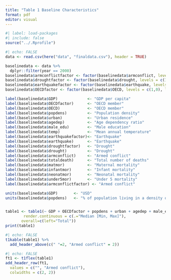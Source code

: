```yaml
---
title: "Table 1 Baseline Characteristics"
format: pdf
editor: visual
---
```


```r
#| label: load-packages
#| include: false
source("../.Rprofile")
```

```r
#| echo: FALSE
data <- read.csv(here("data", "finaldata.csv"), header = TRUE)
```

```r
baselinedata <- data %>%
  dplyr::filter(year == 2000)
baselinedata$armconflictfactor <- factor(baselinedata$armconflict, levels = c(0,1), labels = c("No armed conflict", "Armed conflict"))
baselinedata$droughtfactor <- factor(baselinedata$drought, levels = c(1,0), labels = c("Yes", "No"))
baselinedata$earthquakefactor <- factor(baselinedata$earthquake, levels = c(1,0), labels = c("Yes", "No"))
baselinedata$OECDfactor <- factor(baselinedata$OECD, levels = c(1,0), labels = c("Yes", "No"))

label(baselinedata$GDP)             <- "GDP per capita"
label(baselinedata$OECDfactor)      <- "OECD member"
label(baselinedata$OECD)            <- "OECD member"
label(baselinedata$popdens)         <- "Population density"
label(baselinedata$urban)           <- "Urban residence"
label(baselinedata$agedep)          <- "Age dependency ratio"
label(baselinedata$male_edu)        <- "Male education"
label(baselinedata$temp)            <- "Mean annual temperature"
label(baselinedata$earthquakefactor)<- "Earthquake"
label(baselinedata$earthquake)      <- "Earthquake"
label(baselinedata$droughtfactor)   <- "Drought"
label(baselinedata$drought)         <- "Drought"
label(baselinedata$armconflict)     <- "Armed conflict"
label(baselinedata$totaldeath)      <- "Total number of deaths"
label(baselinedata$matmor)          <- "Maternal mortality"
label(baselinedata$infantmor)       <- "Infant mortality"
label(baselinedata$neonatmor)       <- "Neonatal mortality"
label(baselinedata$under5mor)       <- "Under 5 mortality"
label(baselinedata$armconflictfactor) <- "Armed conflict"

units(baselinedata$GDP)       <- "USD"
units(baselinedata$popdens)   <- "% of population living in a density of >1,000 people/km^2"


table1 <- table1(~ GDP + OECDfactor + popdens + urban + agedep + male_edu + temp + earthquakefactor + droughtfactor + totaldeath + matmor + infantmor + neonatmor + under5mor | armconflictfactor, data = baselinedata,
        render.continuous = c(.="Median [Min, Max]"),
       overall=c(left="Total"))
print(table1)
```

```r
#| echo: FALSE
t1kable(table1) %>%
  add_header_above(c(" "=2, "Armed conflict" = 2))
```

```r
#| echo: FALSE
ft1 <- t1flex(table1) 
add_header_row(ft1,
  values = c("", "Armed conflict"),
  colwidths = c(2, 2))
```
